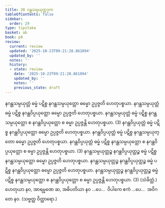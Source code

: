 ```yaml
---
title: 28 ဂန္ထသမ္ပယုတ္တဒုက
tableOfContents: false
sidebar:
  order: 29
type: tipitaka
basket: ab
book: p8
review:
  current: review
  updated: '2025-10-23T09:21:28.861094'
  updated_by: ''
  notes: ''
  history:
  - state: review
    date: '2025-10-23T09:21:28.861094'
    updated_by: ''
    notes: ''
    previous_state: draft
---
```



<ReviewStatus review={frontmatter.review} showDetails={true} />

<HypothesisAnnotation frontmatter={frontmatter} />

<DynamicBreadcrumb />

<Division number="42" book="p8" e="ch" v="40" p="88">

<Paragraph number="133" book="p8">
နဂန္ထသမ္ပယုတ္တံ ဓမ္မံ ပဋိစ္စ နဂန္ထသမ္ပယုတ္တော ဓမ္မော ဥပ္ပဇ္ဇတိ ဟေတုပစ္စယာ. နဂန္ထသမ္ပယုတ္တံ ဓမ္မံ ပဋိစ္စ နဂန္ထဝိပ္ပယုတ္တော ဓမ္မော ဥပ္ပဇ္ဇတိ ဟေတုပစ္စယာ. နဂန္ထသမ္ပယုတ္တံ ဓမ္မံ ပဋိစ္စ နဂန္ထသမ္ပယုတ္တော စ နဂန္ထဝိပ္ပယုတ္တော စ ဓမ္မာ ဥပ္ပဇ္ဇန္တိ ဟေတုပစ္စယာ. (3)
</Paragraph>

<Paragraph number="134" book="p8">
နဂန္ထဝိပ္ပယုတ္တံ ဓမ္မံ ပဋိစ္စ နဂန္ထဝိပ္ပယုတ္တော ဓမ္မော ဥပ္ပဇ္ဇတိ ဟေတုပစ္စယာ. နဂန္ထဝိပ္ပယုတ္တံ ဓမ္မံ ပဋိစ္စ နဂန္ထသမ္ပယုတ္တော ဓမ္မော ဥပ္ပဇ္ဇတိ ဟေတုပစ္စယာ. နဂန္ထဝိပ္ပယုတ္တံ ဓမ္မံ ပဋိစ္စ နဂန္ထသမ္ပယုတ္တော စ နဂန္ထဝိပ္ပယုတ္တော စ ဓမ္မာ ဥပ္ပဇ္ဇန္တိ ဟေတုပစ္စယာ. (3)
</Paragraph>

<Paragraph number="135" book="p8">
နဂန္ထသမ္ပယုတ္တဉ္စ နဂန္ထဝိပ္ပယုတ္တဉ္စ ဓမ္မံ ပဋိစ္စ နဂန္ထသမ္ပယုတ္တော ဓမ္မော ဥပ္ပဇ္ဇတိ ဟေတုပစ္စယာ. နဂန္ထသမ္ပယုတ္တဉ္စ နဂန္ထဝိပ္ပယုတ္တဉ္စ ဓမ္မံ ပဋိစ္စ နဂန္ထဝိပ္ပယုတ္တော ဓမ္မော ဥပ္ပဇ္ဇတိ ဟေတုပစ္စယာ. နဂန္ထသမ္ပယုတ္တဉ္စ နဂန္ထဝိပ္ပယုတ္တဉ္စ ဓမ္မံ ပဋိစ္စ နဂန္ထသမ္ပယုတ္တော စ နဂန္ထဝိပ္ပယုတ္တော စ ဓမ္မာ ဥပ္ပဇ္ဇန္တိ ဟေတုပစ္စယာ. (3) (သံခိတ္တံ.)
</Paragraph>

<Paragraph number="136" book="p8">
ဟေတုယာ နဝ, အာရမ္မဏေ ဆ, အဓိပတိယာ နဝ …ပေ…  ဝိပါကေ ဧကံ …ပေ…  အဝိဂတေ နဝ. (သဗ္ဗတ္ထ ဝိတ္ထာရော.)
</Paragraph>
</Division>